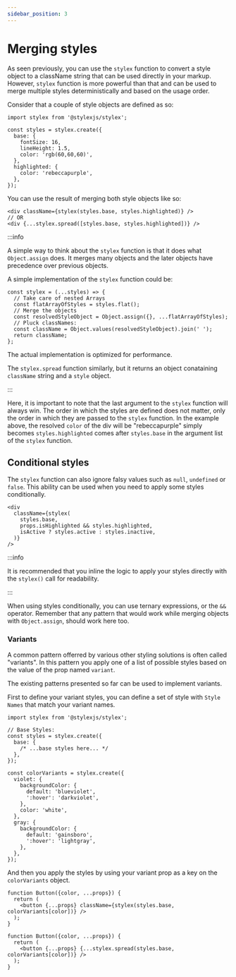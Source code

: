 ```yaml
---
sidebar_position: 3
---
```



# Merging styles

As seen previously, you can use the `stylex` function to convert a style object
to a className string that can be used directly in your markup. However,
`stylex` function is more powerful than that and can be used to merge multiple
styles deterministically and based on the usage order.

Consider that a couple of style objects are defined as so:

```tsx
import stylex from '@stylexjs/stylex';

const styles = stylex.create({
  base: {
    fontSize: 16,
    lineHeight: 1.5,
    color: 'rgb(60,60,60)',
  },
  highlighted: {
    color: 'rebeccapurple',
  },
});
```

You can use the result of merging both style objects like so:

```tsx
<div className={stylex(styles.base, styles.highlighted)} />
// OR
<div {...stylex.spread([styles.base, styles.highlighted])} />
```

:::info

A simple way to think about the `stylex` function is that it does what
`Object.assign` does. It merges many objects and the later objects have
precedence over previous objects.

A simple implementation of the `stylex` function could be:

```tsx
const stylex = (...styles) => {
  // Take care of nested Arrays
  const flatArrayOfStyles = styles.flat();
  // Merge the objects
  const resolvedStyleObject = Object.assign({}, ...flatArrayOfStyles);
  // Pluck classNames:
  const className = Object.values(resolvedStyleObject).join(' ');
  return className;
};
```

The actual implementation is optimized for performance.

The `stylex.spread` function similarly, but it returns an object conataining
`className` string and a `style` object.

:::

Here, it is important to note that the last argument to the `stylex` function
will always win. The order in which the styles are defined does not matter, only
the order in which they are passed to the `stylex` function. In the example
above, the resolved `color` of the div will be "rebeccapurple" simply becomes
`styles.highlighted` comes after `styles.base` in the argument list of the
`stylex` function.

## Conditional styles

The `stylex` function can also ignore falsy values such as `null`, `undefined`
or `false`. This ability can be used when you need to apply some styles
conditionally.

```tsx
<div
  className={stylex(
    styles.base,
    props.isHighlighted && styles.highlighted,
    isActive ? styles.active : styles.inactive,
  )}
/>
```

:::info

It is recommended that you inline the logic to apply your styles directly with
the `stylex()` call for readability.

:::

When using styles conditionally, you can use ternary expressions, or the `&&`
operator. Remember that any pattern that would work while merging objects with
`Object.assign`, should work here too.

### Variants

A common pattern offerred by various other styling solutions is often called
"variants". In this pattern you apply one of a list of possible styles based on
the value of the prop named `variant`.

The existing patterns presented so far can be used to implement variants.

First to define your variant styles, you can define a set of style with
`Style Names` that match your variant names.

```tsx
import stylex from '@stylexjs/stylex';

// Base Styles:
const styles = stylex.create({
  base: {
    /* ...base styles here... */
  },
});

const colorVariants = stylex.create({
  violet: {
    backgroundColor: {
      default: 'blueviolet',
      ':hover': 'darkviolet',
    },
    color: 'white',
  },
  gray: {
    backgroundColor: {
      default: 'gainsboro',
      ':hover': 'lightgray',
    },
  },
});
```

And then you apply the styles by using your variant prop as a key on the
`colorVariants` object.

<Tabs>
  <TabItem value="stylex" label="stylex" default>

```tsx
function Button({color, ...props}) {
  return (
    <button {...props} className={stylex(styles.base, colorVariants[color])} />
  );
}
```

  </TabItem>
  <TabItem value="spread" label="stylex.spread">

```tsx
function Button({color, ...props}) {
  return (
    <button {...props} {...stylex.spread(styles.base, colorVariants[color])} />
  );
}
```

  </TabItem>
</Tabs>
